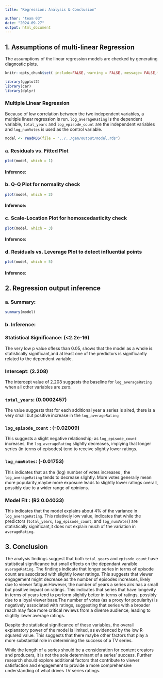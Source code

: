 ```yaml
---
title: "Regression: Analysis & Conclusion"

author: "team 03"
date: "2024-09-27"
output: html_document
---
```


## 1. Assumptions of multi-linear Regression

The assumptions of the linear regression models are checked by generating diagnostic plots.

```r
knitr::opts_chunk$set( include=FALSE, warning = FALSE, message= FALSE,fig.width = 8,fig.height = 6,fig.align = 'center',dpi=300,dev='png',fig.retina = 2,fig.cap = NULL)
```

```r
library(ggplot2)
library(car)
library(dplyr)
```

### Multiple Linear Regression

Because of low correlation between the two independent variables, a multiple linear regression is run. `log_averageRating` is the dependent variable, `total_years` and `log_episode_count` are the independent variables and `log_numVotes` is used as the control variable.


```r
model <- readRDS(file = "../../gen/output/model.rds")
```


### a. Residuals vs. Fitted Plot


```r

plot(model, which = 1)

```

#### Inference:



### b. Q-Q Plot for normality check

```r
plot(model, which = 2)

```

#### Inference:




### c. Scale-Location Plot for homoscedasticity check

```r
plot(model, which = 3)
```


#### Inference:




### d. Residuals vs. Leverage Plot to detect influential points

```r
plot(model, which = 5)

```


#### Inference:





## 2. Regression output inference

### a. Summary:

```r

summary(model)

```

### b. Inference: 

### Statistical Significance: (<2.2e-16)
The very low p value ofless than 0.05, shows that the model as a whole is statistically significant,and at least one of the predictors is significantly related to the dependent variable.


### Intercept: (2.208)
The intercept value of 2.208 suggests the baseline for `log_averageRating` when all other variables are zero.


### `total_years`: (0.0002457)

The value suggests that for each additional year a series is aired, there is a very small but positive increase in the `log_averageRating`


### `log_episode_count` : (-0.02009)

This suggests a slight negative relationship; as `log_episode_count` increases, the `log_averageRating` slightly decreases, implying that longer series (in terms of episodes) tend to receive slightly lower ratings.


### `log_numVotes`: (-0.01753)

This indicates that as the (log) number of votes increases , the `log_averageRating` tends to decrease slightly. More votes generally mean more popularity,maybe more exposure leads to slightly lower ratings overall, possibly due to a wider range of opinions.


### Model Fit : (R2 0.04033)

This indicates that the model explains about 4% of the variance in `log_averageRating`. This relatively low value, indicates that while the predictors (`total_years`, `log_episode_count`, and `log_numVotes`) are statistically significant,it does not explain much of the variation in `averageRating`.


## 3. Conclusion

The analysis findings suggest that both `total_years` and `episode_count` have statistical significance but small effects on the dependant varaible `averageRating`. The findings indicate that longer series in terms of episode count are associated with slightly lower ratings. This suggests that viewer engagement might decrease as the number of episodes increases, likely due to viewer fatigue.However, the number of years a series airs has a small but positive impact on ratings. This indicates that series that have longevity in terms of years tend to perform slightly better in terms of ratings, possibly due to a loyal viewer base.The number of votes (as a proxy for popularity) is negatively associated with ratings, suggesting that series with a broader reach may face more critical reviews from a diverse audience, leading to slightly lower average ratings.

Despite the statistical significance of these variables, the overall explanatory power of the model is limited, as evidenced by the low R-squared value. This suggests that there maybe other factors that play a more substantial role in determining the success of a TV series.

While the length of a series should be a consideration for content creators and producers, it is not the sole determinant of a series' success. Further research should explore additional factors that contribute to viewer satisfaction and engagement to provide a more comprehensive understanding of what drives TV series ratings.
